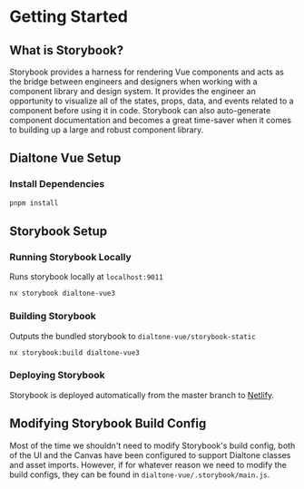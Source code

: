 
<Meta title="Docs/Storybook/Getting Started" />

# Getting Started

## What is Storybook?

Storybook provides a harness for rendering Vue components and acts as the bridge between
engineers and designers when working with a component library and design system.
It provides the engineer an opportunity to visualize all of the states, props, data, and events
related to a component before using it in code. Storybook can also auto-generate component
documentation and becomes a great time-saver when it comes to building up a large and robust
component library.

## Dialtone Vue Setup

### Install Dependencies

```bash
pnpm install
```

## Storybook Setup

### Running Storybook Locally

Runs storybook locally at `localhost:9011`

```shell
nx storybook dialtone-vue3
```

### Building Storybook

Outputs the bundled storybook to `dialtone-vue/storybook-static`

```shell
nx storybook:build dialtone-vue3
```

### Deploying Storybook

Storybook is deployed automatically from the master branch to [Netlify](https://dialtone-vue.netlify.app).

## Modifying Storybook Build Config

Most of the time we shouldn't need to modify Storybook's build config, both of the
UI and the Canvas have been configured to support Dialtone classes and asset imports.
However, if for whatever reason we need to modify the build configs, they can be found
in `dialtone-vue/.storybook/main.js`.
